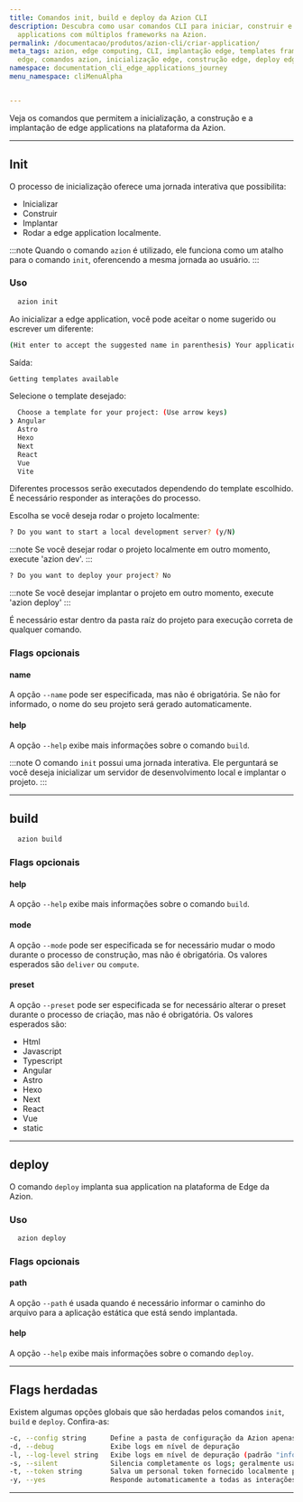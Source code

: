 ```yaml
---
title: Comandos init, build e deploy da Azion CLI
description: Descubra como usar comandos CLI para iniciar, construir e implantar edge
  applications com múltiplos frameworks na Azion.
permalink: /documentacao/produtos/azion-cli/criar-application/
meta_tags: azion, edge computing, CLI, implantação edge, templates frameworks, desenvolvimento
  edge, comandos azion, inicialização edge, construção edge, deploy edge application
namespace: documentation_cli_edge_applications_journey
menu_namespace: cliMenuAlpha


---
```


Veja os comandos que permitem a inicialização, a construção e a implantação de edge applications na plataforma da Azion.

---

## Init

O processo de inicialização oferece uma jornada interativa que possibilita: 

- Inicializar
- Construir
- Implantar 
- Rodar a edge application localmente.

:::note 
Quando o comando `azion` é utilizado, ele funciona como um atalho para o comando `init`, oferencendo a mesma jornada ao usuário.
:::

### Uso

```sh
  azion init
```

Ao inicializar a edge application, você pode aceitar o nome sugerido ou escrever um diferente:

```sh 
(Hit enter to accept the suggested name in parenthesis) Your applications name:  (resilient_zeus) 
```

Saída: 

```sh 
Getting templates available
```

Selecione o template desejado: 

```sh
  Choose a template for your project: (Use arrow keys)
❯ Angular 
  Astro 
  Hexo 
  Next 
  React 
  Vue 
  Vite 
```

Diferentes processos serão executados dependendo do template escolhido. É necessário responder as interações do processo.

Escolha se você deseja rodar o projeto localmente:

```sh
? Do you want to start a local development server? (y/N) 
```

:::note 
Se você desejar rodar o projeto localmente em outro momento, execute 'azion dev'.
:::

```sh
? Do you want to deploy your project? No
```

:::note 
Se você desejar implantar o projeto em outro momento, execute 'azion deploy'
:::

É necessário estar dentro da pasta raíz do projeto para execução correta de qualquer comando.


### Flags opcionais

#### name

A opção `--name` pode ser especificada, mas não é obrigatória. Se não for informado, o nome do seu projeto será gerado automaticamente.

#### help

A opção `--help` exibe mais informações sobre o comando `build`.

:::note 
O comando `init` possui uma jornada interativa. Ele perguntará se você deseja inicializar um servidor de desenvolvimento local e implantar o projeto.
:::

---

## build

```bash
  azion build
```

### Flags opcionais

#### help

A opção `--help` exibe mais informações sobre o comando `build`.

#### mode

A opção `--mode` pode ser especificada se for necessário mudar o modo durante o processo de construção, mas não é obrigatória. Os valores esperados são `deliver` ou `compute`.

#### preset

A opção `--preset` pode ser especificada se for necessário alterar o preset durante o processo de criação, mas não é obrigatória. Os valores esperados são:

- Html
- Javascript
- Typescript
- Angular
- Astro
- Hexo
- Next 
- React
- Vue
- static

---

## deploy 

O comando `deploy` implanta sua application na plataforma de Edge da Azion.

### Uso

```bash
  azion deploy
```

### Flags opcionais

#### path 

A opção `--path` é usada quando é necessário informar o caminho do arquivo para a aplicação estática que está sendo implantada.

#### help

A opção `--help` exibe mais informações sobre o comando `deploy`.

---

## Flags herdadas

Existem algumas opções globais que são herdadas pelos comandos `init`, `build` e `deploy`. Confira-as:

```sh
-c, --config string      Define a pasta de configuração da Azion apenas para o comando atual, sem alterar as configurações persistentes.
-d, --debug              Exibe logs em nível de depuração
-l, --log-level string   Exibe logs em nível de depuração (padrão "info")
-s, --silent             Silencia completamente os logs; geralmente usado para fins de automação
-t, --token string       Salva um personal token fornecido localmente para autorizar comandos do CLI
-y, --yes                Responde automaticamente a todas as interações sim/não com sim
```


---

